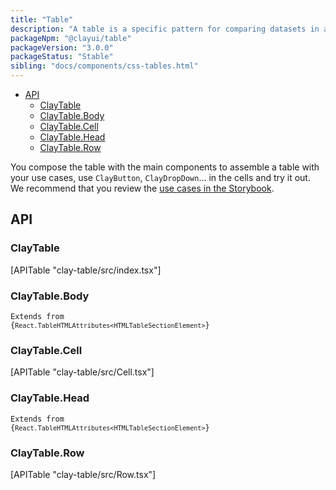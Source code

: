 ```yaml
---
title: "Table"
description: "A table is a specific pattern for comparing datasets in a very direct and analytical way."
packageNpm: "@clayui/table"
packageVersion: "3.0.0"
packageStatus: "Stable"
sibling: "docs/components/css-tables.html"
---
```



<div class="nav-toc-absolute">
<div class="nav-toc">

- [API](#api)
  - [ClayTable](#claytable)
  - [ClayTable.Body](#claytable.body)
  - [ClayTable.Cell](#claytable.cell)
  - [ClayTable.Head](#claytable.head)
  - [ClayTable.Row](#claytable.row)

</div>
</div>

You compose the table with the main components to assemble a table with your use cases, use `ClayButton`, `ClayDropDown`... in the cells and try it out. We recommend that you review the [use cases in the Storybook](https://storybook.clayui.com/?path=/story/claytable--default).

<Table />

## API

### ClayTable

<div>
	[APITable "clay-table/src/index.tsx"]
</div>

### ClayTable.Body

<code class="list-api-item-type">Extends from {`React.TableHTMLAttributes<HTMLTableSectionElement>`}</code>

### ClayTable.Cell

<div>
	[APITable "clay-table/src/Cell.tsx"]
</div>

### ClayTable.Head

<code class="list-api-item-type">Extends from {`React.TableHTMLAttributes<HTMLTableSectionElement>`}</code>

### ClayTable.Row

<div>
	[APITable "clay-table/src/Row.tsx"]
</div>
